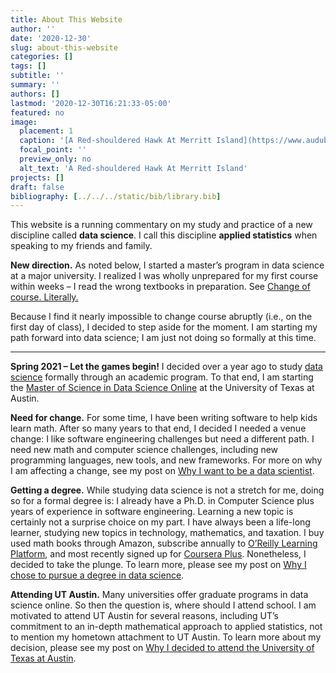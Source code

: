 ```yaml
---
title: About This Website
author: ''
date: '2020-12-30'
slug: about-this-website
categories: []
tags: []
subtitle: ''
summary: ''
authors: []
lastmod: '2020-12-30T16:21:33-05:00'
featured: no
image:
  placement: 1
  caption: '[A Red-shouldered Hawk At Merritt Island](https://www.audubon.org/field-guide/bird/red-shouldered-hawk) by C Railey is licensed under [CC BY 4.0](https://creativecommons.org/licenses/by/4.0/)'
  focal_point: ''
  preview_only: no
  alt_text: 'A Red-shouldered Hawk At Merritt Island'
projects: []
draft: false
bibliography: [../../../static/bib/library.bib]
---
```


This website is a running commentary on my study and practice of a new discipline called **data science**. I call this discipline **applied statistics** when speaking to my friends and family.

**New direction.** As noted below, I started a master's program in data science at a major university. I realized I was wholly unprepared for my first course within weeks -- I read the wrong textbooks in preparation. See [Change of course. Literally.](/post/change-of-course-literally/)

Because I find it nearly impossible to change course abruptly (i.e., on the first day of class), I decided to step aside for the moment. I am starting my path forward into data science; I am just not doing so formally at this time.

----

**Spring 2021 -- Let the games begin!** I decided over a year ago to study [data science](/post/why-i-want-to-be-a-data-scientist/) formally through an academic program. To that end, I am starting the [Master of Science in Data Science Online](http://ms-datascience.utexas.edu/) at the University of Texas at Austin. 

**Need for change.** For some time, I have been writing software to help kids learn math. After so many years to that end, I decided I needed a venue change: I like software engineering challenges but need a different path. I need new math and computer science challenges, including new programming languages, new tools, and new frameworks. For more on why I am affecting a change, see my post on [Why I want to be a data scientist](post/why-i-want-to-be-a-data-scientist/).

**Getting a degree.** While studying data science is not a stretch for me, doing so for a formal degree is: I already have a Ph.D. in Computer Science plus years of experience in software engineering. Learning a new topic is certainly not a surprise choice on my part. I have always been a life-long learner, studying new topics in technology, mathematics, and taxation. I buy used math books through Amazon, subscribe annually to [O'Reilly Learning Platform](https://www.oreilly.com/online-learning/), and most recently signed up for [Coursera Plus](https://www.coursera.org/courseraplus). Nonetheless, I decided to take the plunge. To learn more, please see my post on [Why I chose to pursue a degree in data science](post/why-i-decided-to-pursue-a-degree-in-data-science/).

**Attending UT Austin.** Many universities offer graduate programs in data science online. So then the question is, where should I attend school. I am motivated to attend UT Austin for several reasons, including UT's commitment to an in-depth mathematical approach to applied statistics, not to mention my hometown attachment to UT Austin. To learn more about my decision, please see my post on [Why I decided to attend the University of Texas at Austin](/post/why-i-decided-to-attend-the-university-of-texas-at-austin/).
